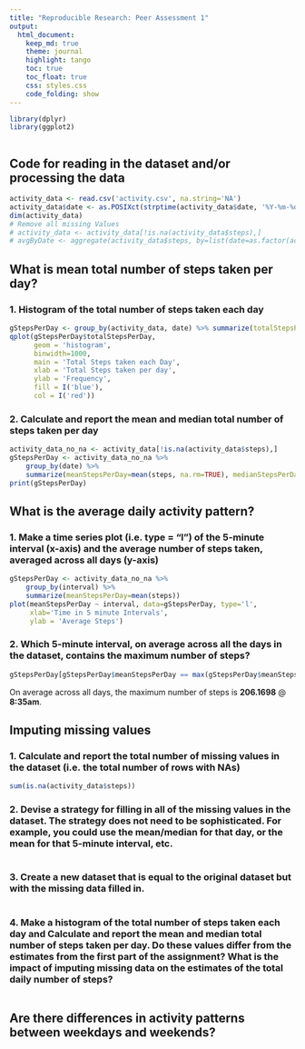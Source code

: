 ```yaml
---
title: "Reproducible Research: Peer Assessment 1"
output: 
  html_document:
    keep_md: true
    theme: journal
    highlight: tango
    toc: true
    toc_float: true 
    css: styles.css
    code_folding: show
---
```


```r
library(dplyr)
library(ggplot2)
```

```r

```

## Code for reading in the dataset and/or processing the data
```r
activity_data <- read.csv('activity.csv', na.string='NA')
activity_data$date <- as.POSIXct(strptime(activity_data$date, '%Y-%m-%d'))
dim(activity_data)
# Remove all missing Values
# activity_data <- activity_data[!is.na(activity_data$steps),]
# avgByDate <- aggregate(activity_data$steps, by=list(date=as.factor(activity_data$date)), mean)


```

## What is mean total number of steps taken per day?
### 1. Histogram of the total number of steps taken each day
```r
gStepsPerDay <- group_by(activity_data, date) %>% summarize(totalStepsPerDay=sum(steps))
qplot(gStepsPerDay$totalStepsPerDay, 
      geom = 'histogram', 
      binwidth=1000, 
      main = 'Total Steps taken each Day',
      xlab = 'Total Steps taken per day',
      ylab = 'Frequency',
      fill = I('blue'),
      col = I('red'))
```

### 2. Calculate and report the mean and median total number of steps taken per day
```r
activity_data_no_na <- activity_data[!is.na(activity_data$steps),]
gStepsPerDay <- activity_data_no_na %>% 
    group_by(date) %>% 
    summarize(meanStepsPerDay=mean(steps, na.rm=TRUE), medianStepsPerDay=median(steps, na.rm=TRUE))
print(gStepsPerDay)
```

## What is the average daily activity pattern?

### 1. Make a time series plot (i.e. type = "l") of the 5-minute interval (x-axis) and the average number of steps taken, averaged across all days (y-axis)
```r
gStepsPerDay <- activity_data_no_na %>% 
    group_by(interval) %>% 
    summarize(meanStepsPerDay=mean(steps))
plot(meanStepsPerDay ~ interval, data=gStepsPerDay, type='l', 
     xlab='Time in 5 minute Intervals',
     ylab = 'Average Steps')
```


### 2. Which 5-minute interval, on average across all the days in the dataset, contains the maximum number of steps?
```r
gStepsPerDay[gStepsPerDay$meanStepsPerDay == max(gStepsPerDay$meanStepsPerDay),]
```
On average across all days, the maximum number of steps is **206.1698** @ **8:35am**.


## Imputing missing values

### 1. Calculate and report the total number of missing values in the dataset (i.e. the total number of rows with NAs)
```r
sum(is.na(activity_data$steps))
```

### 2. Devise a strategy for filling in all of the missing values in the dataset. The strategy does not need to be sophisticated. For example, you could use the mean/median for that day, or the mean for that 5-minute interval, etc.
```r

```

### 3. Create a new dataset that is equal to the original dataset but with the missing data filled in.
```r

```

### 4. Make a histogram of the total number of steps taken each day and Calculate and report the mean and median total number of steps taken per day. Do these values differ from the estimates from the first part of the assignment? What is the impact of imputing missing data on the estimates of the total daily number of steps?
```r

```



## Are there differences in activity patterns between weekdays and weekends?

```r

```

